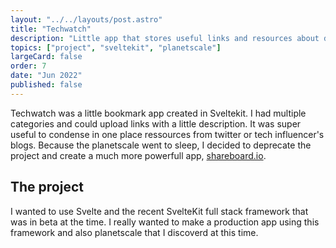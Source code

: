 ```yaml
---
layout: "../../layouts/post.astro"
title: "Techwatch"
description: "Little app that stores useful links and resources about design and computing."
topics: ["project", "sveltekit", "planetscale"]
largeCard: false
order: 7
date: "Jun 2022"
published: false
---
```


Techwatch was a little bookmark app created in Sveltekit. I had multiple categories and could upload links with a little description.
It was super useful to condense in one place ressources from twitter or tech influencer's blogs. Because the planetscale went to sleep, I decided to deprecate the project and create a much more powerfull app, [shareboard.io](/projects/shareboard).

## The project

I wanted to use Svelte and the recent SvelteKit full stack framework that was in beta at the time. I really wanted to make a production app using this framework and also planetscale that I discoverd at this time.
